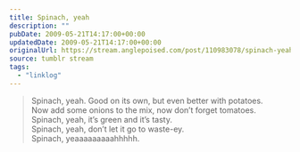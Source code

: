 ```yaml
---
title: Spinach, yeah
description: ""
pubDate: 2009-05-21T14:17:00+00:00
updatedDate: 2009-05-21T14:17:00+00:00
originalUrl: https://stream.anglepoised.com/post/110983078/spinach-yeah
source: tumblr stream
tags:
  - "linklog"
---
```


> Spinach, yeah. Good on its own, but even better with potatoes.<br />
> Now add some onions to the mix, now don&rsquo;t forget tomatoes.<br />
> Spinach, yeah, it&rsquo;s green and it&rsquo;s tasty.<br />
> Spinach, yeah, don&rsquo;t let it go to waste-ey.<br />
> Spinach, yeaaaaaaaaahhhhh.
